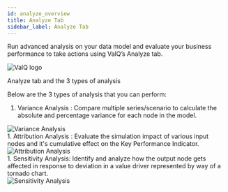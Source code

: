 ```yaml
---
id: analyze_overview
title: Analyze Tab
sidebar_label: Analyze Tab
---
```



Run advanced analysis on your data model and evaluate your business performance to take actions using ValQ’s Analyze tab.

<div class="center">
  <Zoom>
    <img
      alt="ValQ logo"
      src={useBaseUrl("/doc-images/analyze/analyze-tab.png")}
    />
  </Zoom>
  <p>Analyze tab and the 3 types of analysis</p>
</div>

Below are the 3 types of analysis that you can perform:

1. <Link to={useBaseUrl("analysis/variance_analysis")}>
     Variance Analysis
   </Link>: Compare multiple series/scenario to calculate the absolute and percentage variance for each node in the model.
<div class="center">
  <Zoom>
    <img
      alt="Variance Analysis"
      src={useBaseUrl("/doc-images/analyze/var-analysis.png")}
    />
  </Zoom>
</div>
1. <Link to={useBaseUrl("analysis/attribution-analysis")}>
     Attribution Analysis
   </Link>: Evaluate the simulation impact of various input nodes and it's cumulative effect on the Key Performance Indicator.
<div class="center">
  <Zoom>
    <img
      alt="Attribution Analysis"
      src={useBaseUrl("/doc-images/analyze/attr-analysis.png")}
    />
  </Zoom>
</div>
1. <Link to={useBaseUrl('analysis/sensitivity-analysis')}>Sensitivity Analysis</Link>: Identify and analyze how the output node gets affected in response to deviation in a value driver represented by way of a tornado chart.
<div class="center">
  <Zoom>
    <img
      alt="Sensitivity Analysis"
      src={useBaseUrl("/doc-images/analyze/sensitivity-analysis.png")}
    />
  </Zoom>
</div>
